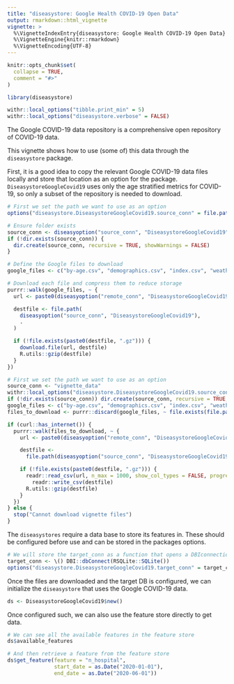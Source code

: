 ```yaml
---
title: "diseasystore: Google Health COVID-19 Open Data"
output: rmarkdown::html_vignette
vignette: >
  %\VignetteIndexEntry{diseasystore: Google Health COVID-19 Open Data}
  %\VignetteEngine{knitr::rmarkdown}
  %\VignetteEncoding{UTF-8}
---
```


```r
knitr::opts_chunk$set(
  collapse = TRUE,
  comment = "#>"
)
```

```r
library(diseasystore)
```

```r
withr::local_options("tibble.print_min" = 5)
withr::local_options("diseasystore.verbose" = FALSE)
```

The Google COVID-19 data repository is a comprehensive open repository of COVID-19 data.

This vignette shows how to use (some of) this data through the `diseasystore` package.

First, it is a good idea to copy the relevant Google COVID-19 data files locally and store that location as an option for the package.
`DiseasystoreGoogleCovid19` uses only the age stratified metrics for COVID-19, so only a subset of the repository is needed to download.

```r
# First we set the path we want to use as an option
options("diseasystore.DiseasystoreGoogleCovid19.source_conn" = file.path("local", "path"))

# Ensure folder exists
source_conn <- diseasyoption("source_conn", "DiseasystoreGoogleCovid19")
if (!dir.exists(source_conn)) {
  dir.create(source_conn, recursive = TRUE, showWarnings = FALSE)
}

# Define the Google files to download
google_files <- c("by-age.csv", "demographics.csv", "index.csv", "weather.csv")

# Download each file and compress them to reduce storage
purrr::walk(google_files, ~ {
  url <- paste0(diseasyoption("remote_conn", "DiseasystoreGoogleCovid19"), .)

  destfile <- file.path(
    diseasyoption("source_conn", "DiseasystoreGoogleCovid19"),
    .
  )

  if (!file.exists(paste0(destfile, ".gz"))) {
    download.file(url, destfile)
    R.utils::gzip(destfile)
  }
})
```

```r
# First we set the path we want to use as an option
source_conn <- "vignette_data"
withr::local_options("diseasystore.DiseasystoreGoogleCovid19.source_conn" = source_conn)
if (!dir.exists(source_conn)) dir.create(source_conn, recursive = TRUE, showWarnings = FALSE)
google_files <- c("by-age.csv", "demographics.csv", "index.csv", "weather.csv")
files_to_download <- purrr::discard(google_files, ~ file.exists(file.path(source_conn, paste0(., ".gz"))))

if (curl::has_internet()) {
  purrr::walk(files_to_download, ~ {
    url <- paste0(diseasyoption("remote_conn", "DiseasystoreGoogleCovid19"), .)

    destfile <-
      file.path(diseasyoption("source_conn", "DiseasystoreGoogleCovid19"), .)

    if (!file.exists(paste0(destfile, ".gz"))) {
      readr::read_csv(url, n_max = 1000, show_col_types = FALSE, progress = FALSE) |>
        readr::write_csv(destfile)
      R.utils::gzip(destfile)
    }
  })
} else {
  stop("Cannot download vignette files")
}
```


The `diseasystores` require a data base to store its features in.
These should be configured before use and can be stored in the packages options.
```r
# We will store the target_conn as a function that opens a DBIconnection to the DB
target_conn <- \() DBI::dbConnect(RSQLite::SQLite())
options("diseasystore.DiseasystoreGoogleCovid19.target_conn" = target_conn)
```


Once the files are downloaded and the target DB is configured, we can initialize the `diseasystore` that uses the Google COVID-19 data.
```r
ds <- DiseasystoreGoogleCovid19$new()
```

Once configured such, we can also use the feature store directly to get data.
```r
# We can see all the available features in the feature store
ds$available_features
```

```r
# And then retrieve a feature from the feature store
ds$get_feature(feature = "n_hospital",
               start_date = as.Date("2020-01-01"),
               end_date = as.Date("2020-06-01"))
```
